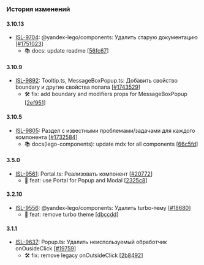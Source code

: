 ### История изменений

#### 3.10.13
- [ISL-9704](https://st.yandex-team.ru/ISL-9704): @yandex-lego/components: Удалить старую документацию [[#1751023](https://a.yandex-team.ru/review/1751023)]
  - 📚 docs: update readme [[56fc67](https://github.yandex-team.ru/search-interfaces/frontend/commit/56fc67984ff681c3ade222be6c306d95b556dc46)]


#### 3.10.9
- [ISL-9892](https://st.yandex-team.ru/ISL-9892): Tooltip.ts, MessageBoxPopup.ts: Добавить свойство boundary и другие свойства попапа [[#1743529](https://a.yandex-team.ru/review/1743529)]
  - 🛠 fix: add boundary and modifiers props for MessageBoxPopup [[2ef951](https://github.yandex-team.ru/search-interfaces/frontend/commit/2ef951e816bae9be1b5c90e0e89f79db7f9829d1)]


#### 3.10.5
- [ISL-9805](https://st.yandex-team.ru/ISL-9805): Раздел с известными проблемами/задачами для каждого компонента [[#1732584](https://a.yandex-team.ru/review/1732584)]
  - 📚 docs(lego-components): update mdx for all components [[66c5fd](https://github.yandex-team.ru/search-interfaces/frontend/commit/66c5fd12bba1e1a3ec46d6f8e6717844ba17b40e)]


#### 3.5.0
- [ISL-9561](https://st.yandex-team.ru/ISL-9561): Portal.ts: Реализовать компонент [[#20772](https://github.yandex-team.ru/search-interfaces/frontend/pull/20772)]
  - 🚀 feat: use Portal for Popup and Modal [[2325c8](https://github.yandex-team.ru/search-interfaces/frontend/commit/2325c81f847c8b65e29ddc1dbe8dd5218e09b548)]


#### 3.2.10
- [ISL-9556](https://st.yandex-team.ru/ISL-9556): @yandex-lego/components: Удалить turbo-тему [[#18680](https://github.yandex-team.ru/search-interfaces/frontend/pull/18680)]
  - 🚀 feat: remove turbo theme [[dbccdd](https://github.yandex-team.ru/search-interfaces/frontend/commit/dbccdd6be012b8c96c5b487617a0ab0a3cd83698)]


#### 3.1.1
- [ISL-9637](https://st.yandex-team.ru/ISL-9637): Popup.ts: Удалить неиспользуемый обработчик onOusideClick [[#19759](https://github.yandex-team.ru/search-interfaces/frontend/pull/19759)]
  - 🛠 fix: remove legacy onOutsideClick [[2b8492](https://github.yandex-team.ru/search-interfaces/frontend/commit/2b84921fdc952c87055e25a46eb83bc4a580b106)]

